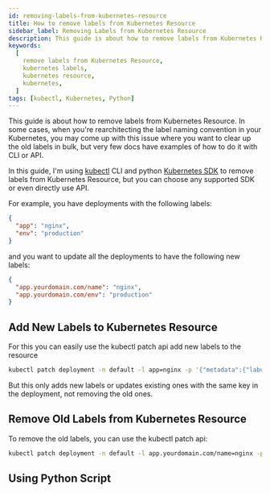 ```yaml
---
id: removing-labels-from-kubernetes-resource
title: How to remove labels from Kubernetes Resource
sidebar_label: Removing Labels from Kubernetes Resource
description: This guide is about how to remove labels from Kubernetes Resource. In some cases when you're rearchitecting the label naming convention in your Kubernetes, you may come up with this issue where you want to clear up the old labels in bulk, but there are very few docs that have examples of how to do it with CLI or API.
keywords:
  [
    remove labels from Kubernetes Resource,
    kubernetes labels,
    kubernetes resource,
    kubernetes,
  ]
tags: [kubectl, Kubernetes, Python]
---
```



This guide is about how to remove labels from Kubernetes Resource. In some cases, when you're rearchitecting the label naming convention in your Kubernetes, you may come up with this issue where you want to clear up the old labels in bulk, but very few docs have examples of how to do it with CLI or API.

In this guide, I'm using [kubectl](../kubectl) CLI and python [Kubernetes SDK](https://kubernetes.io/docs/reference/using-api/client-libraries/) to remove labels from Kubernetes Resource, but you can choose any supported SDK or even directly use API.

For example, you have deployments with the following labels:

```json
{
  "app": "nginx",
  "env": "production"
}
```

and you want to update all the deployments to have the following new labels:

```json
{
  "app.yourdomain.com/name": "nginx",
  "app.yourdomain.com/env": "production"
}
```

## Add New Labels to Kubernetes Resource

For this you can easily use the kubectl patch api add new labels to the resource

```bash
kubectl patch deployment -n default -l app=nginx -p '{"metadata":{"labels":{"app.yourdomain.com/name":"nginx","app.yourdomain.com/env":"production"}}}'
```

But this only adds new labels or updates existing ones with the same key in the deployment, not removing the old ones.

## Remove Old Labels from Kubernetes Resource

To remove the old labels, you can use the kubectl patch api:

```bash
kubectl patch deployment -n default -l app.yourdomain.com/name=nginx -p '{"metadata":{"labels":{"app": None,"env": None}}}'
```

## Using Python Script

<Gist id="b278e14820bd548744c950376675b9bf" />
